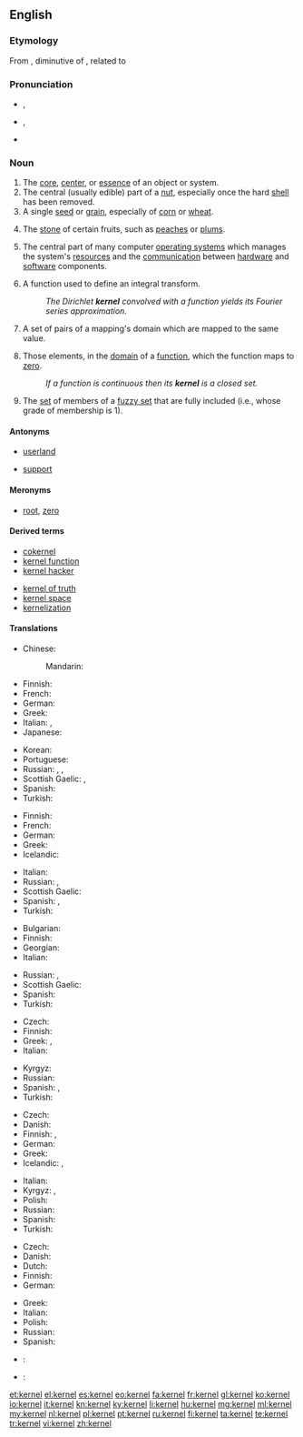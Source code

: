 {{wikipedia|dab=kernel}}
==English==

===Etymology===
From {{etyl|ang|en}} {{term|cyrnel|lang=ang}}, diminutive of {{term|corn||seed|lang=ang}}, related to {{etyl|non|en}} {{term|kjarni||kernel|lang=non}}

===Pronunciation===
* {{a|UK}} {{IPA|/ˈkɜː(ɹ).nəl/}}, {{X-SAMPA|/"k3:(r).n@l/}}
*: {{rhymes|ɜː(r)nəl}}
* {{a|US}} {{IPA|/ˈkɝnəl/}}, {{X-SAMPA|/"k3`n@l/}}
* {{homophones|lang=en|colonel}}

===Noun===
{{en-noun}}

# The [[core]], [[center]], or [[essence]] of an object or system.
# The central (usually edible) part of a [[nut]], especially once the hard [[shell]] has been removed.
# A single [[seed]] or [[grain]], especially of [[corn]] or [[wheat]].
# {{context|US|lang=en}} The [[stone]] of certain fruits, such as [[peach]]es or [[plum]]s.
# {{context|computing|lang=en}} The central part of many computer [[operating system]]s which manages the system's [[resource]]s and the [[communication]] between [[hardware]] and [[software]] components.
# {{context|calculus|lang=en}} A function used to define an integral transform.
#: ''The Dirichlet '''kernel''' convolved with a function yields its Fourier series approximation.''
# {{context|mathematics|lang=en}} A set of pairs of a mapping's domain which are mapped to the same value.
# {{context|mathematics|algebra|lang=en}} Those elements, in the [[domain]] of a [[function]], which the function maps to [[zero]].
#: ''If a function is continuous then its '''kernel''' is a closed set.''
# {{context|mathematics|fuzzy set theory|lang=en}} The [[set]] of members of a [[fuzzy set]] that are fully included (i.e., whose grade of membership is 1).

====Antonyms====
* {{sense|computing}} [[userland]]
* {{sense|algebra}} [[support]]

====Meronyms====
* {{sense|algebra}} [[root]], [[zero]]

====Derived terms====
{{der-top}}
* [[cokernel]]
* [[kernel function]]
* [[kernel hacker]]
{{der-mid}}
* [[kernel of truth]]
* [[kernel space]]
* [[kernelization]]
{{der-bottom}}

====Translations====
{{trans-top|core or essence of an object or system}}
* Chinese:
*: Mandarin: {{t|cmn|核心|tr=héxīn|sc=Hani}}
* Finnish: {{t+|fi|ydin}}
* French: {{t+|fr|noyau|m}}
* German: {{t+|de|Kern|m}}
* Greek: {{t+|el|πυρήνας|m|tr=pyrínas|sc=Grek}}
* Italian: {{t+|it|nucleo|m}}, {{t+|it|nocciolo|m}}
* Japanese: {{t+|ja|核心|tr=かくしん, kakushin|sc=Jpan}}
{{trans-mid}}
* Korean: {{t+|ko|핵심|tr=hexim|sc=Hang}}
* Portuguese: {{t+|pt|cerne|m}}
* Russian: {{t+|ru|ядро|n|tr=jadró|sc=Cyrl}}, {{t+|ru|суть|f|tr=sutʹ|sc=Cyrl}}, {{t+|ru|сущность|f|tr=súščnostʹ|sc=Cyrl}}
* Scottish Gaelic: {{t-|gd|eitean|m}}, {{t-|gd|cridhe|m}}
* Spanish: {{t+|es|núcleo|m}}
* Turkish: {{t+|tr|öz}}
{{trans-bottom}}

{{trans-top|central part of a nut}}
* Finnish: {{t+|fi|pähkinä}}
* French: {{t+|fr|noyau|m}}
* German: {{t+|de|Kern|m}}
* Greek: {{t+|el|πυρήνας|m|tr=pyrínas|sc=Grek}}
* Icelandic: {{t+|is|kjarni|m}}
{{trans-mid}}
* Italian: {{t+|it|gheriglio|m}}
* Russian: {{t+|ru|ядро|n|tr=jadró|sc=Cyrl}}, {{t+|ru|сердцевина|f|tr=serdcevína|sc=Cyrl}} {{qualifier|fruit}}
* Scottish Gaelic: {{t-|gd|eitean|m}}
* Spanish: {{t+|es|almendra|f}}, {{t+|es|núcleo|m}}
* Turkish: {{t+|tr|göbek}}
{{trans-bottom}}

{{trans-top|single seed of corn or wheat}}
* Bulgarian: {{t+|bg|зърно|tr=zărnó|sc=Cyrl}}
* Finnish: {{t+|fi|jyvä}}
* Georgian: {{t|ka|მარცვალი|sc=Geor}}
* Italian: {{t+|it|chicco|m}}
{{trans-mid}}
* Russian: {{t+|ru|зерно|n|tr=zernó|sc=Cyrl}}, {{t+|ru|зёрнышко|n|tr=zjórnyško|sc=Cyrl}}
* Scottish Gaelic: {{t-|gd|sìol|m}}
* Spanish: {{t+|es|grano|m}}
* Turkish: {{t+|tr|tane}}
{{trans-bottom}}

{{trans-top|{{US}} stone of certain fruits, such as peaches or plums}}
* Czech: {{t+|cs|pecka|f}}
* Finnish: {{t+|fi|kivi}}
* Greek: {{t+|el|πυρήνας|m|tr=pyrínas|sc=Grek}}, {{t+|el|κουκούτσι|n|tr=koukoútsi|sc=Grek}}
* Italian: {{t+|it|nocciolo|m}}
{{trans-mid}}
* Kyrgyz: {{t+|ky|өзөк|tr=özök}}
* Russian: {{t+|ru|косточка|f|tr=kóstočka}}
* Spanish: {{t+|es|hueso|m}}, {{t+|es|núcleo|m}}
* Turkish: {{t+|tr|çekirdek}}
{{trans-bottom}}

{{trans-top|{{computing}} central part of many computer operating systems}}
* Czech: {{t+|cs|jádro|n}}
* Danish: {{t-|da|kerne|c}}
* Finnish: {{t-|fi|käyttöjärjestelmäydin}}, {{t-|fi|kerneli}}
* German: {{t-|de|Betriebssystemkern|m}}
* Greek: {{t+|el|πυρήνας|m|tr=pyrínas|sc=Grek}}
* Icelandic: {{t+|is|kjarni|m}}, {{t-|is|stýrikjarni|m}}
{{trans-mid}}
* Italian: {{t+|it|kernel|m}}
* Kyrgyz: {{t+|ky|өзөк|tr=özök}}, {{t+|ky|дан|tr=dan}}
* Polish: {{t+|pl|jądro|n}}
* Russian: {{t+|ru|ядро|n|tr=jadró}}
* Spanish: {{t+|es|núcleo}}
* Turkish: {{t+|tr|çekirdek}}
{{trans-bottom}}

{{trans-top|{{mathematics|algebra}} set of elements mapped to zero}}
* Czech: {{t+|cs|jádro|n}}
* Danish: {{t-|da|kerne|c}}
* Dutch: {{t+|nl|kern|m|f}}
* Finnish: {{t+|fi|ydin}}
* German: {{t+|de|Kern|m}}
{{trans-mid}}
* Greek: {{t+|el|πυρήνας|m|tr=pyrínas|sc=Grek}}
* Italian: {{t+|it|nucleo|m}}
* Polish: {{t+|pl|jądro|n}}
* Russian: {{t+|ru|ядро|n|tr=jadró}}
* Spanish: {{t+|es|núcleo|m}}
{{trans-bottom}}

{{trans-top|{{mathematics|fuzzy set theory}} Set of members of a fuzzy set that are fully included}}
{{trans-mid}}
{{trans-bottom}}

{{checktrans-top}}
* {{ttbc|eo}}: {{t-|eo|kerno}}
{{trans-mid}}
* {{ttbc|ka}}: {{t-|ka|მარცვალი|tr=marc'vali}}
{{trans-bottom}}

[[et:kernel]]
[[el:kernel]]
[[es:kernel]]
[[eo:kernel]]
[[fa:kernel]]
[[fr:kernel]]
[[gl:kernel]]
[[ko:kernel]]
[[io:kernel]]
[[it:kernel]]
[[kn:kernel]]
[[ky:kernel]]
[[li:kernel]]
[[hu:kernel]]
[[mg:kernel]]
[[ml:kernel]]
[[my:kernel]]
[[nl:kernel]]
[[pl:kernel]]
[[pt:kernel]]
[[ru:kernel]]
[[fi:kernel]]
[[ta:kernel]]
[[te:kernel]]
[[tr:kernel]]
[[vi:kernel]]
[[zh:kernel]]